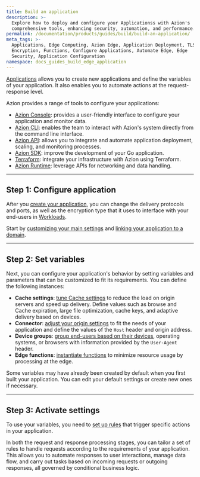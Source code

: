 ```yaml
---
title: Build an application
description: >-
  Explore how to deploy and configure your Applicationss with Azion's
  comprehensive tools, enhancing security, automation, and performance.
permalink: /documentation/products/guides/build/build-an-application/
meta_tags: >-
  Applications, Edge Computing, Azion Edge, Application Deployment, TLS
  Encryption, Functions, Configure Applications, Automate Edge, Edge
  Security, Application Configuration
namespace: docs_guides_build_edge_application
---
```


[Applications](/en/documentation/products/build/edge-application/) allows you to create new applications and define the variables of your application. It also enables you to automate actions at the request-response level. 

Azion provides a range of tools to configure your applications: 

- [Azion Console](https://console.azion.com): provides a user-friendly interface to configure your application and monitor data.
- [Azion CLI](/en/documentation/products/build/develop-with-azion/cli/): enables the team to interact with Azion's system directly from the command line interface.
- [Azion API](https://api.azion.com): allows you to integrate and automate application deployment, scaling, and monitoring processes.
- [Azion SDK](/en/documentation/products/build/develop-with-azion/sdk/go/): improve the development of your Go application.
- [Terraform](/en/documentation/products/build/develop-with-azion/terraform-provider/): integrate your infrastructure with Azion using Terraform.
- [Azion Runtime](/en/documentation/products/build/develop-with-azion/runtime-apis/): leverage APIs for networking and data handling.

---

## Step 1: Configure application

After you [create your application](/en/documentation/products/start-with-a-template/), you can change the delivery protocols and ports, as well as the encryption type that it uses to interface with your end-users in [Workloads](/en/documentation/products/secure/workloads/). 

Start by [customizing your main settings](/en/documentation/products/guides/build/configure-main-settings/) and [linking your application to a domain](/en/documentation/products/guides/configure-a-domain/).

---

## Step 2: Set variables

Next, you can configure your application's behavior by setting variables and parameters that can be customized to fit its requirements. You can define the following instances:

- **Cache settings**: [tune Cache settings](/en/documentation/products/guides/build/tune-cache-settings/) to reduce the load on origin servers and speed up delivery. Define values such as browse and Cache expiration, large file optimization, cache keys, and adaptive delivery based on devices.
- **Connector**: [adjust your origin settings](/en/documentation/products/guides/build/work-with-origins/) to fit the needs of your application and define the values of the `Host` header and origin address. 
- **Device groups**: [group end-users based on their devices](/en/documentation/products/guides/build/create-device-groups/), operating systems, or browsers with information provided by the `User-Agent` header.
- **Edge functions**: [instantiate functions](/en/documentation/products/guides/build/instantiate-edge-functions/) to minimize resource usage by processing at the edge.

Some variables may have already been created by default when you first built your application. You can edit your default settings or create new ones if necessary.

---

## Step 3: Activate settings

To use your variables, you need to [set up rules](/en/documentation/products/guides/build/work-with-rules-engine/) that trigger specific actions in your application. 

In both the request and response processing stages, you can tailor a set of rules to handle requests according to the requirements of your application. This allows you to automate responses to user interactions, manage data flow, and carry out tasks based on incoming requests or outgoing responses, all governed by conditional business logic.




